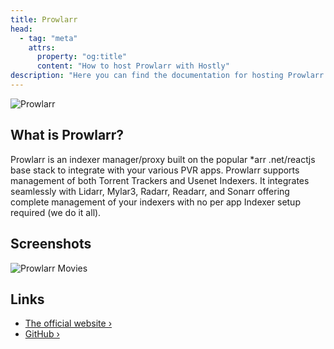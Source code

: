```yaml
---
title: Prowlarr
head:
  - tag: "meta"
    attrs:
      property: "og:title"
      content: "How to host Prowlarr with Hostly"
description: "Here you can find the documentation for hosting Prowlarr with Hostly."
---
```



<Badge text="One-click setup." variant="note" size="large" />

![Prowlarr](../../../assets/images/services/prowlarr.svg)

## What is Prowlarr?

Prowlarr is an indexer manager/proxy built on the popular \*arr .net/reactjs base stack to integrate with your various PVR apps. Prowlarr supports management of both Torrent Trackers and Usenet Indexers. It integrates seamlessly with Lidarr, Mylar3, Radarr, Readarr, and Sonarr offering complete management of your indexers with no per app Indexer setup required (we do it all).

## Screenshots

![Prowlarr Movies](../../../assets/images/screenshots/prowlarr_screenshot.png)

## Links

- [The official website ›](https://prowlarr.com/)
- [GitHub ›](https://github.com/Prowlarr/Prowlarr)
